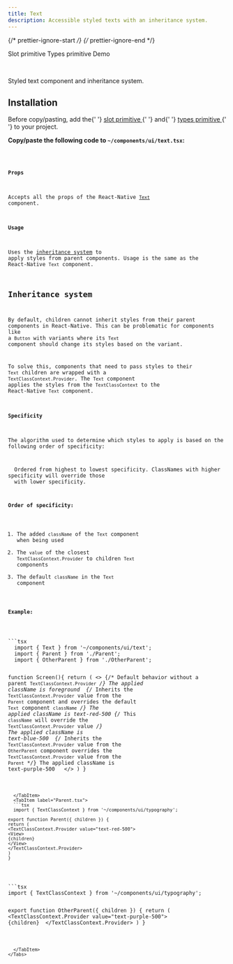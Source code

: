 ```yaml
---
title: Text
description: Accessible styled texts with an inheritance system.
---
```


{/* prettier-ignore-start */}
{/* prettier-ignore-end */}


<LinkButton href='/primitives/slot'>Slot primitive</LinkButton>
<LinkButton href='/primitives/types'>Types primitive</LinkButton>
<LinkButton target='_blank' href='https://rnr-showcase.vercel.app/typography'>
  Demo
</LinkButton>

<br />

Styled text component and inheritance system.

## Installation

<Aside type='tip' title='Dependencies'>
  Before copy/pasting, add the{' '}
  <a href='/primitives/slot' className='text-white font-bold'>
    slot primitive
  </a>{' '}
  and{' '}
  <a href='/primitives/types' className='text-white font-bold'>
    types primitive
  </a>{' '}
  to your project.
</Aside>

**Copy/paste the following code to `~/components/ui/text.tsx`:**

<Code code={importedTextCode} lang='tsx' title='~/components/ui/text.tsx' />

#### Props

Accepts all the props of the React-Native [`Text`](https://reactnative.dev/docs/text#props) component.

#### Usage

Uses the [inheritance system](#inheritance-system) to apply styles from parent components. Usage is the same as the React-Native `Text` component.

## Inheritance system

By default, children cannot inherit styles from their parent components in React-Native. This can be problematic
for components like a `Button` with variants where its `Text` component should change its styles based on the variant.

To solve this, components that need to pass styles to their `Text` children are wrapped with a `TextClassContext.Provider`.
The `Text` component applies the styles from the `TextClassContext` to the React-Native `Text` component.

#### Specificity

The algorithm used to determine which styles to apply is based on the following order of specificity:

<Aside title='Info'>
  Ordered from highest to lowest specificity. ClassNames with higher specificity will override those
  with lower specificity.
</Aside>

**Order of specificity:**

1. The added `className` of the `Text` component when being used
2. The `value` of the closest `TextClassContext.Provider` to children `Text` components
3. The default `className` in the `Text` component

**Example:**

<Tabs>
  <TabItem label="Screen.tsx">
```tsx
  import { Text } from '~/components/ui/text';
  import { Parent } from './Parent';
  import { OtherParent } from './OtherParent';

function Screen(){
return (
<>
{/* Default behavior without a parent `TextClassContext.Provider` */}
<Text>The applied className is foreground</Text>
<Parent>
{/* Inherits the `TextClassContext.Provider` value from the `Parent` component and overrides the default `Text` component `className` */}
<Text>The applied className is text-red-500</Text>
{/* This `className` will override the `TextClassContext.Provider` value */}
<Text className="text-blue-500">The applied className is text-blue-500</Text>
<OtherParent>
{/* Inherits the `TextClassContext.Provider` value from the `OtherParent` component overrides the `TextClassContext.Provider` value from the `Parent` */}
<Text>The applied className is text-purple-500</Text>
</OtherParent>
</Parent>
</>
)
}
```

  </TabItem>
  <TabItem label="Parent.tsx">
  ```tsx
  import { TextClassContext } from '~/components/ui/typography';

export function Parent({ children }) {
return (
<TextClassContext.Provider value="text-red-500">
<View>
{children}
</View>
</TextClassContext.Provider>
)
}

````
</TabItem>
<TabItem label="OtherParent.tsx">
```tsx
import { TextClassContext } from '~/components/ui/typography';

export function OtherParent({ children }) {
  return (
      <TextClassContext.Provider value="text-purple-500">
          <View>
              {children}
          </View>
      </TextClassContext.Provider>
  )
 }
````

  </TabItem>
</Tabs>
